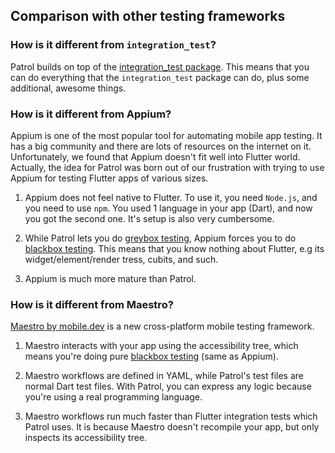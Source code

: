 ## Comparison with other testing frameworks

### How is it different from `integration_test`?

Patrol builds on top of the [integration_test package][integration_test]. This
means that you can do everything that the `integration_test` package can do,
plus some additional, awesome things.

### How is it different from Appium?

Appium is one of the most popular tool for automating mobile app
testing. It has a big community and there are lots of resources on the internet
on it. Unfortunately, we found that Appium doesn't fit well into Flutter world.
Actually, the idea for Patrol was born out of our frustration with trying to use
Appium for testing Flutter apps of various sizes.

1. Appium does not feel native to Flutter. To use it, you need `Node.js`, and
   you need to use `npm`. You used 1 language in your app (Dart), and now you
   got the second one. It's setup is also very cumbersome.

1. While Patrol lets you do [greybox testing][greybox], Appium forces you to do
   [blackbox testing][blackbox]. This means that you know nothing about Flutter,
   e.g its widget/element/render tress, cubits, and such.

1. Appium is much more mature than Patrol.

### How is it different from Maestro?

[Maestro by mobile.dev][evil_maestro] is a new cross-platform mobile testing
framework.

1. Maestro interacts with your app using the accessibility tree, which means
   you're doing pure [blackbox testing][blackbox] (same as Appium).

1. Maestro workflows are defined in YAML, while Patrol's test files are normal
   Dart test files. With Patrol, you can express any logic because you're using
   a real programming language.

1. Maestro workflows run much faster than Flutter integration tests which Patrol
   uses. It is because Maestro doesn't recompile your app, but only inspects its
   accessibility tree.

[appium]: https://appium.io
[evil_maestro]: https://maestro.mobile.dev
[greybox]: https://en.wikipedia.org/wiki/Gray_box_testing
[blackbox]: https://en.wikipedia.org/wiki/Black-box_testing
[integration_test]: https://github.com/flutter/flutter/tree/master/packages/integration_test
